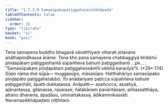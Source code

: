 ```yaml
---
title: "1.7.3.9 Samasūpakapaṭiggahaṇasikkhāpada"
tableOfContents: false
sidebar:
  order: 10
type: "tipitaka"
basket: "vi"
book: "paci"
---
```



<DynamicBreadcrumb />

<Division number="604" book="paci" bookNo="2" page="249">

<Paragraph number="1825" book="paci">
Tena samayena buddho bhagavā sāvatthiyaṃ viharati jetavane anāthapiṇḍikassa ārāme. Tena kho pana samayena chabbaggiyā bhikkhū piṇḍapātaṃ paṭiggaṇhantā sūpaññeva bahuṃ paṭiggaṇhanti …pe… .
</Paragraph>

<Paragraph number="1826" book="paci">
<Emphasis>“Samasūpakaṃ piṇḍapātaṃ paṭiggahessāmīti sikkhā karaṇīyā”</Emphasis>ti. (*29*:<Emphasis>174</Emphasis>)
</Paragraph>

<Paragraph number="1827" book="paci">
<Emphasis>Sūpo</Emphasis> nāma dve sūpā— muggasūpo, māsasūpo. Hatthahāriyo samasūpako piṇḍapāto paṭiggahetabbo. Yo anādariyaṃ paṭicca sūpaññeva bahuṃ paṭiggaṇhāti, āpatti dukkaṭassa.
</Paragraph>

<Paragraph number="1828" book="paci">
Anāpatti— asañcicca, assatiyā, ajānantassa, gilānassa, rasarase, ñātakānaṃ pavāritānaṃ, aññassatthāya, attano dhanena, āpadāsu, ummattakassa, ādikammikassāti.

</Paragraph>
</Division>

<Paragraph number="1829" type="center" book="paci">
Navamasikkhāpadaṃ niṭṭhitaṃ.
</Paragraph>